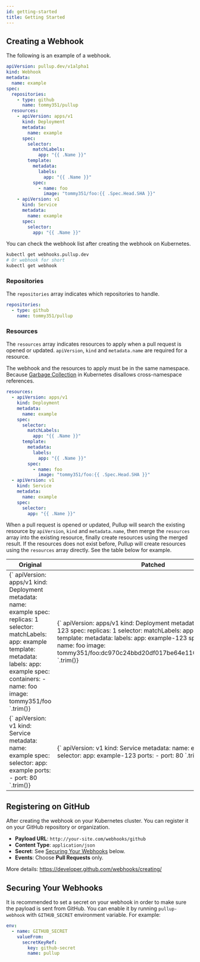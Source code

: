```yaml
---
id: getting-started
title: Getting Started
---
```



## Creating a Webhook

The following is an example of a webhook.

```yaml
apiVersion: pullup.dev/v1alpha1
kind: Webhook
metadata:
  name: example
spec:
  repositories:
    - type: github
      name: tommy351/pullup
  resources:
    - apiVersion: apps/v1
      kind: Deployment
      metadata:
        name: example
      spec:
        selector:
          matchLabels:
            app: "{{ .Name }}"
        template:
          metadata:
            labels:
              app: "{{ .Name }}"
          spec:
            - name: foo
              image: "tommy351/foo:{{ .Spec.Head.SHA }}"
    - apiVersion: v1
      kind: Service
      metadata:
        name: example
      spec:
        selector:
          app: "{{ .Name }}"
```

You can check the webhook list after creating the webhook on Kubernetes.

```sh
kubectl get webhooks.pullup.dev
# Or webhook for short
kubectl get webhook
```

### Repositories

The `repositories` array indicates which repositories to handle.

```yaml
repositories:
  - type: github
    name: tommy351/pullup
```

### Resources

The `resources` array indicates resources to apply when a pull request is opened or updated. `apiVersion`, `kind` and `metadata.name` are required for a resource.

The webhook and the resources to apply must be in the same namespace. Because [Garbage Collection](https://kubernetes.io/docs/concepts/workloads/controllers/garbage-collection/) in Kubernetes disallows cross-namespace references.

```yaml
resources:
  - apiVersion: apps/v1
    kind: Deployment
    metadata:
      name: example
    spec:
      selector:
        matchLabels:
          app: "{{ .Name }}"
      template:
        metadata:
          labels:
            app: "{{ .Name }}"
        spec:
          - name: foo
            image: "tommy351/foo:{{ .Spec.Head.SHA }}"
  - apiVersion: v1
    kind: Service
    metadata:
      name: example
    spec:
      selector:
        app: "{{ .Name }}"
```

When a pull request is opened or updated, Pullup will search the existing resource by `apiVersion`, `kind` and `metadata.name`, then merge the `resources` array into the existing resource, finally create resources using the merged result. If the resources does not exist before, Pullup will create resources using the `resources` array directly. See the table below for example.

<table>
<thead>
  <tr>
    <th>Original</th>
    <th>Patched</th>
  </tr>
</thead>
<tbody>
  <tr>
    <td>
<CodeBlock className='language-yaml'>{`
apiVersion: apps/v1
kind: Deployment
metadata:
  name: example
spec:
  replicas: 1
  selector:
    matchLabels:
      app: example
  template:
    metadata:
      labels:
        app: example
    spec:
      containers:
        - name: foo
          image: tommy351/foo
`.trim()}</CodeBlock>
    </td>
    <td>
<CodeBlock className='language-yaml' metastring='{4,9,13,17}'>{`
apiVersion: apps/v1
kind: Deployment
metadata:
  name: example-123
spec:
  replicas: 1
  selector:
    matchLabels:
      app: example-123
  template:
    metadata:
      labels:
        app: example-123
    spec:
      containers:
        - name: foo
          image: tommy351/foo:dc970c24bbd20df017be64e110511d416eeddb36
`.trim()}</CodeBlock>
    </td>

  </tr>
  <tr>
    <td>
<CodeBlock className='language-yaml'>{`
apiVersion: v1
kind: Service
metadata:
  name: example
spec:
  selector:
    app: example
  ports:
    - port: 80
`.trim()}</CodeBlock>
    </td>
    <td>
<CodeBlock className='language-yaml' metastring='{4,7}'>{`
apiVersion: v1
kind: Service
metadata:
  name: example-123
spec:
  selector:
    app: example-123
  ports:
    - port: 80
`.trim()}</CodeBlock>
    </td>
  </tr>
</tbody>
</table>

## Registering on GitHub

After creating the webhook on your Kubernetes cluster. You can register it on your GitHub repository or organization.

- **Payload URL**: `http://your-site.com/webhooks/github`
- **Content Type**: `application/json`
- **Secret**: See [Securing Your Webhooks](#securing-your-webhooks) below.
- **Events**: Choose **Pull Requests** only.

More details: https://developer.github.com/webhooks/creating/

## Securing Your Webhooks

It is recommended to set a secret on your webhook in order to make sure the payload is sent from GitHub. You can enable it by running `pullup-webhook` with `GITHUB_SECRET` environment variable. For example:

```yaml
env:
  - name: GITHUB_SECRET
    valueFrom:
      secretKeyRef:
        key: github-secret
        name: pullup
```
